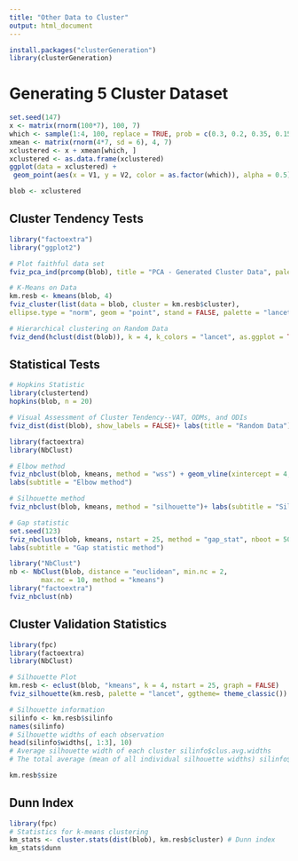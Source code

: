 ```yaml
---
title: "Other Data to Cluster"
output: html_document
---
```


```r
install.packages("clusterGeneration")
library(clusterGeneration)
```

# Generating 5 Cluster Dataset
```r
set.seed(147)
x <- matrix(rnorm(100*7), 100, 7)
which <- sample(1:4, 100, replace = TRUE, prob = c(0.3, 0.2, 0.35, 0.15))
xmean <- matrix(rnorm(4*7, sd = 6), 4, 7)
xclustered <- x + xmean[which, ]
xclustered <- as.data.frame(xclustered)
ggplot(data = xclustered) +
 geom_point(aes(x = V1, y = V2, color = as.factor(which)), alpha = 0.5)

blob <- xclustered
```

## Cluster Tendency Tests
```r
library("factoextra")
library("ggplot2")

# Plot faithful data set
fviz_pca_ind(prcomp(blob), title = "PCA - Generated Cluster Data", palette ="lancet" , geom = "point", ggtheme = theme_classic(), habillage = as.factor(which))
```
```r
# K-Means on Data
km.resb <- kmeans(blob, 4)
fviz_cluster(list(data = blob, cluster = km.resb$cluster),
ellipse.type = "norm", geom = "point", stand = FALSE, palette = "lancet", ggtheme = theme_classic())
```

```r
# Hierarchical clustering on Random Data
fviz_dend(hclust(dist(blob)), k = 4, k_colors = "lancet", as.ggplot = TRUE, show_labels = FALSE)
```

## Statistical Tests
```r
# Hopkins Statistic
library(clustertend)
hopkins(blob, n = 20)
```
```r
# Visual Assessment of Cluster Tendency--VAT, ODMs, and ODIs
fviz_dist(dist(blob), show_labels = FALSE)+ labs(title = "Random Data")
```


```r
library(factoextra) 
library(NbClust)

# Elbow method
fviz_nbclust(blob, kmeans, method = "wss") + geom_vline(xintercept = 4, linetype = 2)+
labs(subtitle = "Elbow method")
```

```r
# Silhouette method
fviz_nbclust(blob, kmeans, method = "silhouette")+ labs(subtitle = "Silhouette method")
```

```r
# Gap statistic
set.seed(123)
fviz_nbclust(blob, kmeans, nstart = 25, method = "gap_stat", nboot = 50, verbose = FALSE)+
labs(subtitle = "Gap statistic method")
```

```r
library("NbClust")
nb <- NbClust(blob, distance = "euclidean", min.nc = 2,
        max.nc = 10, method = "kmeans")
library("factoextra") 
fviz_nbclust(nb)
```

## Cluster Validation Statistics
```r
library(fpc)
library(factoextra) 
library(NbClust)

# Silhouette Plot
km.resb <- eclust(blob, "kmeans", k = 4, nstart = 25, graph = FALSE)
fviz_silhouette(km.resb, palette = "lancet", ggtheme= theme_classic())

```

```r
# Silhouette information
silinfo <- km.resb$silinfo
names(silinfo)
# Silhouette widths of each observation
head(silinfo$widths[, 1:3], 10)
# Average silhouette width of each cluster silinfo$clus.avg.widths
# The total average (mean of all individual silhouette widths) silinfo$avg.width

km.resb$size
```

## Dunn Index
```r
library(fpc)
# Statistics for k-means clustering
km_stats <- cluster.stats(dist(blob), km.resb$cluster) # Dunn index
km_stats$dunn
```

